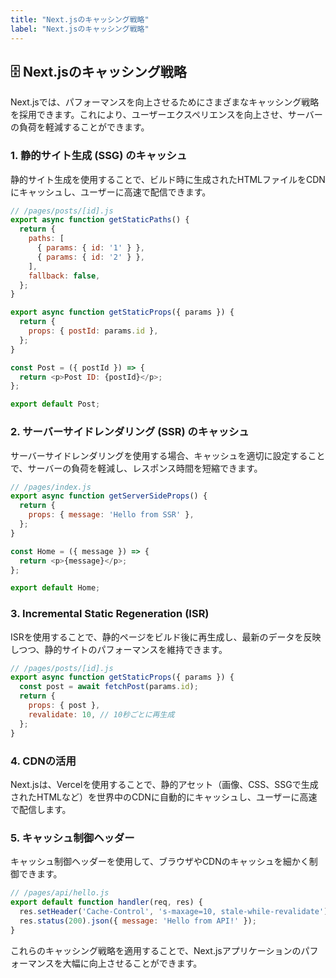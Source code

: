 ```yaml
---
title: "Next.jsのキャッシング戦略"
label: "Next.jsのキャッシング戦略"
---
```


## 🗄️ Next.jsのキャッシング戦略

Next.jsでは、パフォーマンスを向上させるためにさまざまなキャッシング戦略を採用できます。これにより、ユーザーエクスペリエンスを向上させ、サーバーの負荷を軽減することができます。

### 1. 静的サイト生成 (SSG) のキャッシュ

静的サイト生成を使用することで、ビルド時に生成されたHTMLファイルをCDNにキャッシュし、ユーザーに高速で配信できます。

```javascript
// /pages/posts/[id].js
export async function getStaticPaths() {
  return {
    paths: [
      { params: { id: '1' } },
      { params: { id: '2' } },
    ],
    fallback: false,
  };
}

export async function getStaticProps({ params }) {
  return {
    props: { postId: params.id },
  };
}

const Post = ({ postId }) => {
  return <p>Post ID: {postId}</p>;
};

export default Post;
```

### 2. サーバーサイドレンダリング (SSR) のキャッシュ

サーバーサイドレンダリングを使用する場合、キャッシュを適切に設定することで、サーバーの負荷を軽減し、レスポンス時間を短縮できます。

```javascript
// /pages/index.js
export async function getServerSideProps() {
  return {
    props: { message: 'Hello from SSR' },
  };
}

const Home = ({ message }) => {
  return <p>{message}</p>;
};

export default Home;
```

### 3. Incremental Static Regeneration (ISR)

ISRを使用することで、静的ページをビルド後に再生成し、最新のデータを反映しつつ、静的サイトのパフォーマンスを維持できます。

```javascript
// /pages/posts/[id].js
export async function getStaticProps({ params }) {
  const post = await fetchPost(params.id);
  return {
    props: { post },
    revalidate: 10, // 10秒ごとに再生成
  };
}
```

### 4. CDNの活用

Next.jsは、Vercelを使用することで、静的アセット（画像、CSS、SSGで生成されたHTMLなど）を世界中のCDNに自動的にキャッシュし、ユーザーに高速で配信します。

### 5. キャッシュ制御ヘッダー

キャッシュ制御ヘッダーを使用して、ブラウザやCDNのキャッシュを細かく制御できます。

```javascript
// /pages/api/hello.js
export default function handler(req, res) {
  res.setHeader('Cache-Control', 's-maxage=10, stale-while-revalidate');
  res.status(200).json({ message: 'Hello from API!' });
}
```

これらのキャッシング戦略を適用することで、Next.jsアプリケーションのパフォーマンスを大幅に向上させることができます。
